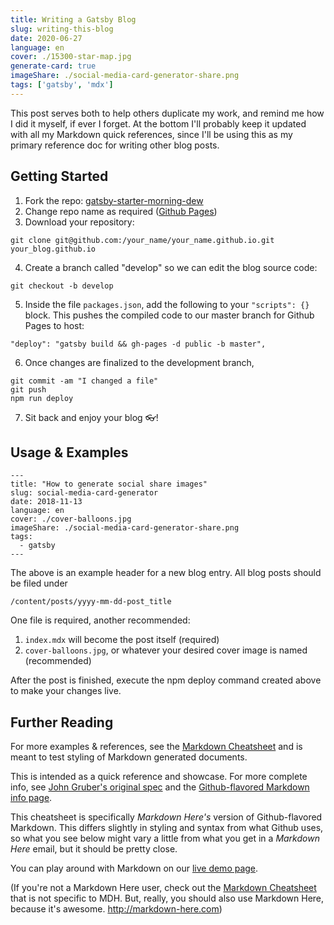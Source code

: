 ```yaml
---
title: Writing a Gatsby Blog
slug: writing-this-blog
date: 2020-06-27
language: en
cover: ./15300-star-map.jpg
generate-card: true
imageShare: ./social-media-card-generator-share.png
tags: ['gatsby', 'mdx']
---
```


This post serves both to help others duplicate my work, and remind me how I did it myself, if ever I forget. At the bottom I'll probably keep it updated with all my Markdown quick references, since I'll be using this as my primary reference doc for writing other blog posts.

## Getting Started

1. Fork the repo: [gatsby-starter-morning-dew](https://github.com/maxpou/gatsby-starter-morning-dew)
2. Change repo name as required ([Github Pages](https://guides.github.com/features/pages/))
3. Download your repository:
```
git clone git@github.com:/your_name/your_name.github.io.git your_blog.github.io
```
4. Create a branch called "develop" so we can edit the blog source code:
```
git checkout -b develop
```
5. Inside the file `packages.json`, add the following to your `"scripts": {}` block. This pushes the compiled code to our master branch for Github Pages to host:
```
"deploy": "gatsby build && gh-pages -d public -b master",
```
6. Once changes are finalized to the development branch, 
```
git commit -am "I changed a file"
git push
npm run deploy
```
7. Sit back and enjoy your blog 👓!


## Usage & Examples

```
---
title: "How to generate social share images"
slug: social-media-card-generator
date: 2018-11-13
language: en
cover: ./cover-balloons.jpg
imageShare: ./social-media-card-generator-share.png
tags:
  - gatsby
---
```

The above is an example header for a new blog entry. All blog posts should be filed under 

`/content/posts/yyyy-mm-dd-post_title`

One file is required, another recommended:

1. `index.mdx` will become the post itself (required)
2. `cover-balloons.jpg`, or whatever your desired cover image is named (recommended)

After the post is finished, execute the npm deploy command created above to make your changes live.

## Further Reading

For more examples & references, see the [Markdown Cheatsheet](https://github.com/adam-p/markdown-here/wiki/Markdown-Cheatsheet) and is meant to test styling of Markdown generated documents.

This is intended as a quick reference and showcase. For more complete info, see [John Gruber's original spec](http://daringfireball.net/projects/markdown/) and the [Github-flavored Markdown info page](http://github.github.com/github-flavored-markdown/).

This cheatsheet is specifically *Markdown Here's* version of Github-flavored Markdown. This differs slightly in styling and syntax from what Github uses, so what you see below might vary a little from what you get in a *Markdown Here* email, but it should be pretty close.

You can play around with Markdown on our [live demo page](http://www.markdown-here.com/livedemo.html).

(If you're not a Markdown Here user, check out the [Markdown Cheatsheet](./Markdown-Cheatsheet) that is not specific to MDH. But, really, you should also use Markdown Here, because it's awesome. http://markdown-here.com)
